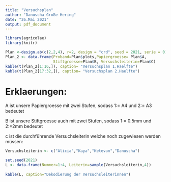 ```yaml
---
title: "Versuchsplan"
author: "Danuscha Große-Hering"
date: "26.Mai 2021"
output: pdf_document
---
```


```r
library(agricolae)
library(knitr)

Plan <-design.ab(c(2,2,4), r=2, design = "crd", seed = 2021, serie = 0)$book
Plan_2 <- data.frame(Proband=Plan$plots,Papiergroesse= Plan$A,
                     Stiftgroesse=Plan$B, Versuchsleiterin=Plan$C)
kable(t(Plan_2[1:16,]), caption= "Versuchsplan 1.Haelfte")
kable(t(Plan_2[17:32,]), caption= "Versuchsplan 2.Haelfte")
```

\newpage

# Erklaerungen:
A ist unsere Papiergroesse mit zwei Stufen, sodass 1:= A4 und 2:= A3 bedeutet 

B ist unsere Stiftgroesse auch mit zwei Stufen, sodass 1:= 0.5mm und 2:=2mm  bedeutet

c ist die durchführende Versuchsleiterin welche noch zugewiesen werden müssen:

```r
Versuchsleiterin <- c("Alicia","Kaya","Ketevan","Danuscha")

set.seed(2021)
L <- data.frame(Nummer=1:4, Leiterin=sample(Versuchsleiterin,4))
       
kable(L, caption="Dekodierung der Versuchsleiterinnen")
```

